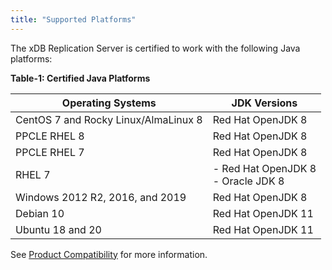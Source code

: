 ```yaml
---
title: "Supported Platforms"
---
```


The xDB Replication Server is certified to work with the following Java platforms:

**Table-1: Certified Java Platforms**

| **Operating Systems**                   | **JDK Versions**                                                                                                          |
| --------------------------------------- | ------------------------------------------------------|
| CentOS 7 and Rocky Linux/AlmaLinux 8    | Red Hat OpenJDK 8                                     |
| PPCLE RHEL 8                            | Red Hat OpenJDK 8                                     |
| PPCLE RHEL 7                            | Red Hat OpenJDK 8                                     |
| RHEL 7                                  | - Red Hat OpenJDK 8     <br />  - Oracle JDK 8 <br /> |
| Windows 2012 R2, 2016, and 2019         | Red Hat OpenJDK 8                                     |
| Debian 10                               | Red Hat OpenJDK 11                                    |
| Ubuntu 18 and 20                        | Red Hat OpenJDK 11                                    |

See [Product Compatibility](https://www.enterprisedb.com/platform-compatibility#eprs) for more information.